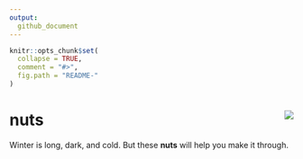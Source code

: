 ```yaml
---
output:
  github_document
---
```


```r
knitr::opts_chunk$set(
  collapse = TRUE,
  comment = "#>",
  fig.path = "README-"
)
```

# nuts <img src="man/figures/logo.png" align="right" />

Winter is long, dark, and cold.  But these **nuts** will help you make it through.
